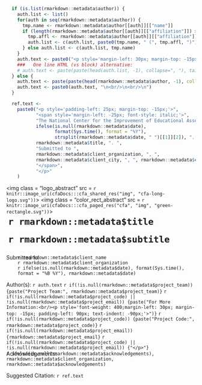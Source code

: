 ```r
  if (is.list(rmarkdown::metadata$author)) {
    auth.list <- list()
    for(auth in seq(rmarkdown::metadata$author)) {
      tmp.name <- rmarkdown::metadata$author[[auth]][["name"]]
      if (length(rmarkdown::metadata$author[[auth]][["affiliation"]]) > 1L) {
        tmp.affl <- rmarkdown::metadata$author[[auth]][["affiliation"]]
        auth.list <- c(auth.list, paste0(tmp.name, " (", tmp.affl, ")"))
      } else auth.list <- c(auth.list, tmp.name)
    }
    auth.text <- paste0("<p style='margin-left: 30px; margin-top: -15px;'>", paste(paste(head(auth.list, -1), collapse=",<br/>"), tail(auth.list, 1), sep=" and<br/>"), "</p>")
    ###   One line HTML (vs block) alternative:
    # auth.text <- paste(paste(head(auth.list, -1), collapse=", "), tail(auth.list, 1), sep=" and ")
  } else {
    auth.text <- paste(paste(head(rmarkdown::metadata$author, -1), collapse=", "), tail(rmarkdown::metadata$author, 1), sep=" and ")
    auth.text <- paste0(auth.text, "\n<br/>\n<br/>\n")
  }

  ref.text <-
    paste0("<p style='padding-left: 25px; margin-top: -15px;'>",
           "<span style='margin-left: -25px; font-style: italic;'>",
           "The National Center for the Improvement of Educational Assessment. ",
           ifelse(is.null(rmarkdown::metadata$date),
                  format(Sys.time(), format = "%Y"),
                  strsplit(rmarkdown::metadata$date, " ")[[1]][2]), ". ",
           rmarkdown::metadata$title, ". ",
           "Submitted to ",
           rmarkdown::metadata$client_organization, ", ",
           rmarkdown::metadata$client_city, ", ", rmarkdown::metadata$client_state,
           "</span>",
           "</p>"
    )
```
  <img class = "logo_abstract" src = `r knitr::image_uri(cfaDocs:::cfa_shared_res("img", "cfa-long-logo.svg"))`>
  <img class = "color_rect_abstract" src = `r knitr::image_uri(cfaDocs:::cfa_paged_res("cfa", "img", "green-rectangle.svg"))`>
  <h1 class = "title" style="margin-top: 1%; margin-left: 1%; margin-right: -12%;" >`r rmarkdown::metadata$title`</h1>
  <h1 class = "subtitle" style="margin-top: 1%; margin-left: 1%; margin-right: -12%; margin-bottom: 25px;">`r rmarkdown::metadata$subtitle`</h1>
  Submitted to:
  <p style='margin-left: 30px; margin-top: -15px;'>
  `r rmarkdown::metadata$client_name`<br/> 
  `r rmarkdown::metadata$client_organization`<br/>
  `r ifelse(is.null(rmarkdown::metadata$date), format(Sys.time(), format = "%B %Y"), rmarkdown::metadata$date)`
  </p>
  Author(s): `r auth.text`
  `r if(!is.null(rmarkdown::metadata$project_team)) {paste("Project Team:", rmarkdown::metadata$project_team)}`
  `r if(!is.null(rmarkdown::metadata$project_code) || !is.null(rmarkdown::metadata$project_email)) {paste("For More Information:<br/><p style='font-weight: 400;margin-left: 30px; margin-top: -15px; padding-left: 90px; text-indent: -90px;'>")}`
  `r if(!is.null(rmarkdown::metadata$project_code)) {paste("Project Code:", rmarkdown::metadata$project_code)}`
  `r if(!is.null(rmarkdown::metadata$project_email)) {rmarkdown::metadata$project_email}`
  `r if(!is.null(rmarkdown::metadata$project_code) || !is.null(rmarkdown::metadata$project_email)) {"</p>"}`
  Acknowledgements:
  <p style='margin-top: -15px;'>
  `r ifelse(is.null(rmarkdown::metadata$acknowledgements), rmarkdown::metadata$client_organization, rmarkdown::metadata$acknowledgements)`
  </p>
  Suggested Citation: `r ref.text`
